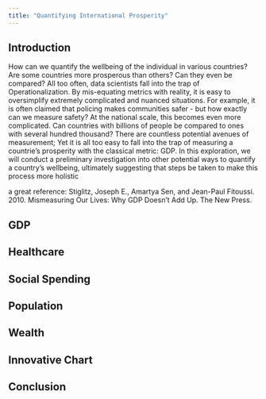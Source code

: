 ```yaml
---
title: "Quantifying International Prosperity"
---
```

## Introduction 

How can we quantify the wellbeing of the individual in various countries? Are some countries more prosperous than others? Can they even be compared? All too often, data scientists fall into the trap of Operationalization. By mis-equating metrics with reality, it is easy to oversimplify extremely complicated and nuanced situations. For example, it is often claimed that policing makes communities safer - but how exactly can we measure safety? At the national scale, this becomes even more complicated. Can countries with billions of people be compared to ones with several hundred thousand? There are countless potential avenues of measurement; Yet it is all too easy to fall into the trap of measuring a countrie's prosperity with the classical metric: GDP. 
In this exploration, we will conduct a preliminary investigation into other potential ways to quantify a country's wellbeing, ultimately suggesting that steps be taken to make this process more holistic


a great reference: 
Stiglitz, Joseph E., Amartya Sen, and Jean-Paul Fitoussi. 2010. Mismeasuring Our Lives: Why GDP Doesn’t Add Up. The New Press.

## GDP 

## Healthcare

## Social Spending 

## Population

## Wealth 

## Innovative Chart

## Conclusion
